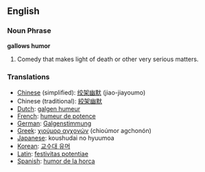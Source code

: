 ==English==

===Noun Phrase===
'''gallows humor'''

#Comedy that makes light of death or other very serious matters.

===Translations===
*[[Chinese]] (simplified): [[绞架幽默]] (jiao-jiayoumo)
*Chinese (traditional): [[絞架幽默]]
*[[Dutch]]: [[galgen humeur]]
*[[French]]: [[humeur de potence]]
*[[German]]: [[Galgenstimmung]]
*[[Greek]]: [[χιούμορ αγχονών]] (chioúmor agchonón)
*[[Japanese]]: koushudai no hyuumoa
*[[Korean]]: [[교수대 유머]]
*[[Latin]]: [[festivitas potentiae]]
*[[Spanish]]: [[humor de la horca]]